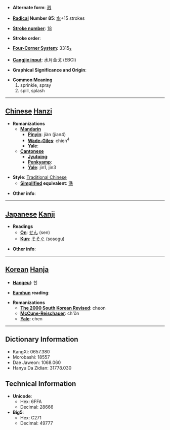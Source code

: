 * '''Alternate form''': [[溅]]

* '''[[Wiktionary:Chinese radical index| Radical]] Number 85''': [[Wiktionary:Chinese radical index 水|水]]+15 strokes

* '''[[Wiktionary:Chinese total strokes index|Stroke number]]''': [[Wiktionary:Chinese total strokes index 18|18]]

* '''Stroke order''': 

* '''[[Wiktionary:Chinese four corner index|Four-Corner System]]''': 3315<sub>3</sub>

* '''[[Wiktionary:Chinese Cangjie index|Cangjie input]]''': 水月金戈 (EBCI)

* '''Graphical Significance and Origin''': 

* '''Common Meaning'''
*#sprinkle, spray
*# spill, splash


----

== [[Chinese]] [[Hanzi]] ==

* '''Romanizations'''
** '''[[Mandarin]]'''
*** '''[[Pinyin]]''': jiàn (jian4)
*** '''[[Wade-Giles]]''': chien<sup>4</sup>
*** '''[[Yale]]''': 
** '''[[Cantonese]]'''
*** '''[[Jyutping]]''':
*** '''[[Penkyamp]]''': 
*** '''[[Yale]]''': jin1, jin3

* '''Style''': [[Traditional Chinese]] 
** '''[[Simplified Chinese|Simplified]] equivalent''': [[溅]]

* '''Other info''': 

----

== [[Japanese]] [[Kanji]] ==

* '''Readings'''
** '''[[On]]''': [[せん]] (sen)
** '''[[Kun]]''': [[そそぐ]] (sosogu)

* '''Other info''':  

----

== [[Korean]] [[Hanja]] ==

* '''[[Hangeul]]''': 천

* '''[[Eumhun]] reading''': 

* '''Romanizations'''
** '''[[The 2000 South Korean Revised Romanization|The 2000 South Korean Revised]]''': cheon
** '''[[McCune-Reischauer]]''': ch'ŏn
** '''[[Yale]]''': chen

----

== Dictionary Information ==

* KangXi: 0657.380
* Morobashi: 18557
* Dae Jaweon: 1068.060
* Hanyu Da Zidian: 31778.030

== Technical Information ==

* '''Unicode''':
** Hex: 6FFA
** Decimal: 28666
* '''Big5''':
** Hex: C271
** Decimal: 49777